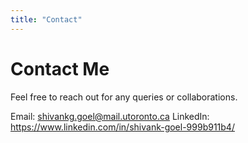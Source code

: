 ---
title: "Contact"
---

# Contact Me

Feel free to reach out for any queries or collaborations.

Email: [shivankg.goel@mail.utoronto.ca](mailto: shivankg.goel@mail.utoronto.ca) LinkedIn: [https://www.linkedin.com/in/shivank-goel-999b911b4/](https://www.linkedin.com/in/shivank-goel-999b911b4/)
